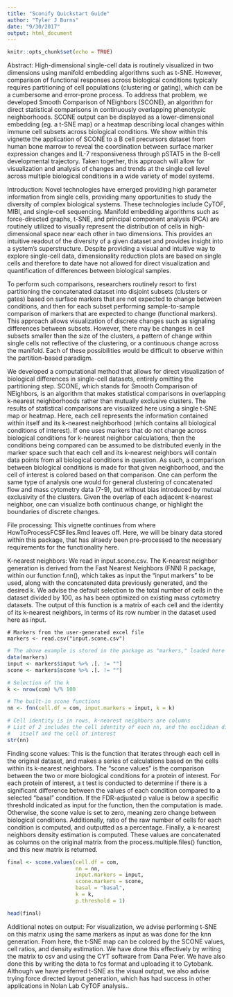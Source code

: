 ```yaml
---
title: "Sconify Quickstart Guide"
author: "Tyler J Burns"
date: "9/30/2017"
output: html_document
---
```


```r
knitr::opts_chunk$set(echo = TRUE)
```

Abstract:
High-dimensional single-cell data is routinely visualized in two dimensions using manifold embedding algorithms such as t-SNE. However, comparison of functional responses across biological conditions typically requires partitioning of cell populations (clustering or gating), which can be a cumbersome and error-prone process. To address that problem, we developed Smooth Comparison of NEighbors (SCONE), an algorithm for direct statistical comparisons in continuously overlapping phenotypic neighborhoods. SCONE output can be displayed as a lower-dimensional embedding (eg. a t-SNE map) or a heatmap describing local changes within immune cell subsets across biological conditions. We show within this vignette the application of SCONE to a B cell precursors dataset from human bone marrow to reveal the coordination between surface marker expression changes and IL-7 responsiveness through pSTAT5 in the B-cell developmental trajectory. Taken together, this approach will allow for visualization and analysis of changes and trends at the single cell level across multiple biological conditions in a wide variety of model systems.

Introduction:
Novel technologies have emerged providing high parameter information from single cells, providing many opportunities to study the diversity of complex biological systems. These technologies include CyTOF, MIBI, and single-cell sequencing. Manifold embedding algorithms such as force-directed graphs, t-SNE, and principal component analysis (PCA) are routinely utilized to visually represent the distribution of cells in high-dimensional space near each other in two dimensions. This provides an intuitive readout of the diversity of a given dataset and provides insight into a system’s superstructure. Despite providing a visual and intuitive way to explore single-cell data, dimensionality reduction plots are based on single cells and therefore to date have not allowed for direct visualization and quantification of differences between biological samples. 

To perform such comparisons, researchers routinely resort to first partitioning the concatenated dataset into disjoint subsets (clusters or gates) based on surface markers that are not expected to change between conditions, and then for each subset performing sample-to-sample comparison of markers that are expected to change (functional markers). This approach allows visualization of discrete changes such as signaling differences between subsets. However, there may be changes in cell subsets smaller than the size of the clusters, a pattern of change within single cells not reflective of the clustering, or a continuous change across the manifold. Each of these possibilities would be difficult to observe within the partition-based paradigm.

We developed a computational method that allows for direct visualization of biological differences in single-cell datasets, entirely omitting the partitioning step. SCONE, which stands for Smooth Comparison of NEighbors, is an algorithm that makes statistical comparisons in overlapping k-nearest neighborhoods rather than mutually exclusive clusters. The results of statistical comparisons are visualized here using a single t-SNE map or heatmap. Here, each cell represents the information contained within itself and its k-nearest neighborhood (which contains all biological conditions of interest). If one uses markers that do not change across biological conditions for k-nearest neighbor calculations, then the conditions being compared can be assumed to be distributed evenly in the marker space such that each cell and its k-nearest neighbors will contain data points from all biological conditions in question. As such, a comparison between biological conditions is made for that given neighborhood, and the cell of interest is colored based on that comparison. One can perform the same type of analysis one would for general clustering of concatenated flow and mass cytometry data (7-9), but without bias introduced by mutual exclusivity of the clusters. Given the overlap of each adjacent k-nearest neighbor, one can visualize both continuous change, or highlight the boundaries of discrete changes.

File processing: 
This vignette continues from where HowToProcessFCSFiles.Rmd leaves off. Here, we will be binary data stored within this package, that has alraedy been pre-processed to the necessary requirements for the functionality here. 


K-nearest neighbors:
We read in input.scone.csv. The K-nearest neighbor generation is derived from the Fast Nearest Neighbors (FNN) R package, within our function f.nn(), which takes as input the “input markers” to be used, along with the concatenated data previously generated, and the desired k. We advise the default selection to the total number of cells in the dataset divided by 100, as has been optimized on existing mass cytometry datasets. The output of this function is a matrix of each cell and the identity of its k-nearest neighbors, in terms of its row number in the dataset used here as input. 

```
# Markers from the user-generated excel file
markers <- read.csv("input.scone.csv")
```
```r
# The above example is stored in the package as "markers," loaded here
data(markers)
input <- markers$input %>% .[. != ""]
scone <- markers$scone %>% .[. != ""]

# Selection of the k
k <- nrow(com) %/% 100

# The built-in scone functions
nn <- fnn(cell.df = com, input.markers = input, k = k)

# Cell identity is in rows, k-nearest neighbors are columns
# List of 2 includes the cell identity of each nn, and the euclidean distance between
#   itself and the cell of interest
str(nn)
```

Finding scone values:
This is the function that iterates through each cell in the original dataset, and makes a series of calculations based on the cells within its k-nearest neighbors. The “scone values” is the comparison between the two or more biological conditions for a protein of interest. For each protein of interest, a t test is conducted to determine if there is a significant difference between the values of each condition compared to a selected “basal” condition. If the FDR-adjusted p value is below a specific threshold indicated as input for the function, then the computation is made. Otherwise, the scone value is set to zero, meaning zero change between biological conditions. Additionally, ratio of the raw number of cells for each condition is computed, and outputted as a percentage. Finally, a k-nearest neighbors density estimation is computed. These values are concatenated as columns on the original matrix from the process.multiple.files() function, and this new matrix is returned. 

```r
final <- scone.values(cell.df = com,
                      nn = nn,
                      input.markers = input,
                      scone.markers = scone,
                      basal = "basal",
                      k = k,
                      p.threshold = 1)

head(final)
```

Additional notes on output:
For visualization, we advise performing t-SNE on this matrix using the same markers as input as was done for the knn generation. From here, the t-SNE map can be colored by the SCONE values, cell ratios, and density estimation. We have done this effectively by writing the matrix to csv and using the CYT software from Dana Pe’er. We have also done this by writing the data to fcs format and uploading it to Cytobank. Although we have preferred t-SNE as the visual output, we also advise trying force directed layout generation, which has had success in other applications in Nolan Lab CyTOF analysis..


